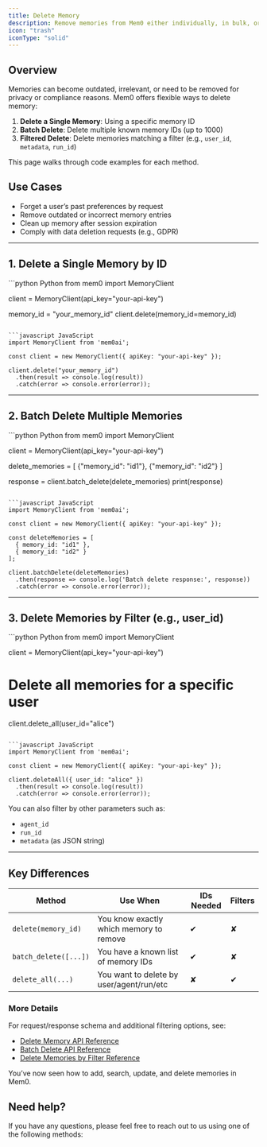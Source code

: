 ```yaml
---
title: Delete Memory
description: Remove memories from Mem0 either individually, in bulk, or via filters.
icon: "trash"
iconType: "solid"
---
```


## Overview

Memories can become outdated, irrelevant, or need to be removed for privacy or compliance reasons. Mem0 offers flexible ways to delete memory:

1. **Delete a Single Memory**: Using a specific memory ID
2. **Batch Delete**: Delete multiple known memory IDs (up to 1000)
3. **Filtered Delete**: Delete memories matching a filter (e.g., `user_id`, `metadata`, `run_id`)

This page walks through code examples for each method.


## Use Cases

- Forget a user’s past preferences by request
- Remove outdated or incorrect memory entries
- Clean up memory after session expiration
- Comply with data deletion requests (e.g., GDPR)

---

## 1. Delete a Single Memory by ID

<CodeGroup>
```python Python
from mem0 import MemoryClient

client = MemoryClient(api_key="your-api-key")

memory_id = "your_memory_id"
client.delete(memory_id=memory_id)
```

```javascript JavaScript
import MemoryClient from 'mem0ai';

const client = new MemoryClient({ apiKey: "your-api-key" });

client.delete("your_memory_id")
  .then(result => console.log(result))
  .catch(error => console.error(error));
```
</CodeGroup>

---

## 2. Batch Delete Multiple Memories

<CodeGroup>
```python Python
from mem0 import MemoryClient

client = MemoryClient(api_key="your-api-key")

delete_memories = [
    {"memory_id": "id1"},
    {"memory_id": "id2"}
]

response = client.batch_delete(delete_memories)
print(response)
```

```javascript JavaScript
import MemoryClient from 'mem0ai';

const client = new MemoryClient({ apiKey: "your-api-key" });

const deleteMemories = [
  { memory_id: "id1" },
  { memory_id: "id2" }
];

client.batchDelete(deleteMemories)
  .then(response => console.log('Batch delete response:', response))
  .catch(error => console.error(error));
```
</CodeGroup>

---

## 3. Delete Memories by Filter (e.g., user_id)

<CodeGroup>
```python Python
from mem0 import MemoryClient

client = MemoryClient(api_key="your-api-key")

# Delete all memories for a specific user
client.delete_all(user_id="alice")
```

```javascript JavaScript
import MemoryClient from 'mem0ai';

const client = new MemoryClient({ apiKey: "your-api-key" });

client.deleteAll({ user_id: "alice" })
  .then(result => console.log(result))
  .catch(error => console.error(error));
```
</CodeGroup>

You can also filter by other parameters such as:

- `agent_id`
- `run_id`
- `metadata` (as JSON string)

---

## Key Differences

| Method                | Use When                                | IDs Needed | Filters |
|----------------------|-------------------------------------------|------------|----------|
| `delete(memory_id)`  | You know exactly which memory to remove   | ✔          | ✘        |
| `batch_delete([...])`| You have a known list of memory IDs       | ✔          | ✘        |
| `delete_all(...)`    | You want to delete by user/agent/run/etc | ✘          | ✔        |


### More Details

For request/response schema and additional filtering options, see:
- [Delete Memory API Reference](/api-reference/memory/delete-memory)
- [Batch Delete API Reference](/api-reference/memory/batch-delete)
- [Delete Memories by Filter Reference](/api-reference/memory/delete-memories)

You’ve now seen how to add, search, update, and delete memories in Mem0.

## Need help?
If you have any questions, please feel free to reach out to us using one of the following methods:

<Snippet file="get-help.mdx"/>
